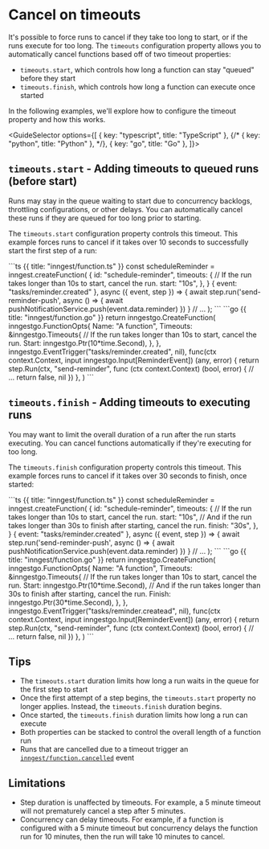 
# Cancel on timeouts

It's possible to force runs to cancel if they take too long to start, or if the runs execute for too long.  The `timeouts` configuration property allows you to automatically cancel functions based off of two timeout properties:

- `timeouts.start`, which controls how long a function can stay "queued" before they start
- `timeouts.finish`, which controls how long a function can execute once started


In the following examples, we'll explore how to configure the timeout property and how this works.

<GuideSelector
  options={[
    { key: "typescript", title: "TypeScript" },
    {/* { key: "python", title: "Python" }, */},
    { key: "go", title: "Go" },
  ]}>


## `timeouts.start` - Adding timeouts to queued runs (before start)

Runs may stay in the queue waiting to start due to concurrency backlogs, throttling configurations, or other delays. You can automatically cancel these runs if they are queued for too long prior to starting.

The `timeouts.start` configuration property controls this timeout. This example forces runs to cancel if it takes over 10 seconds to successfully start the first step of a run:

<GuideSection show="typescript">
```ts {{ title: "inngest/function.ts" }}
const scheduleReminder = inngest.createFunction(
  {
    id: "schedule-reminder",
    timeouts: {
      // If the run takes longer than 10s to start, cancel the run.
      start: "10s",
    },
  }
  { event: "tasks/reminder.created" },
  async ({ event, step }) => {
    await step.run('send-reminder-push', async () => {
      await pushNotificationService.push(event.data.reminder)
    })
  }
  // ...
);
```
</GuideSection>

<GuideSection show="go">
```go {{ title: "inngest/function.go" }}
return inngestgo.CreateFunction(
	inngestgo.FunctionOpts{
		Name: "A function",
		Timeouts: &inngestgo.Timeouts{
			// If the run takes longer than 10s to start, cancel the run.
			Start: inngestgo.Ptr(10*time.Second),
		},
	},
	inngestgo.EventTrigger("tasks/reminder.created", nil),
	func(ctx context.Context, input inngestgo.Input[ReminderEvent]) (any, error) {
		return step.Run(ctx, "send-reminder", func (ctx context.Context) (bool, error) {
			// ...
			return false, nil
		})
	},
)
```
</GuideSection>

## `timeouts.finish` - Adding timeouts to executing runs

You may want to limit the overall duration of a run after the run starts executing. You can cancel functions automatically if they're executing for too long.

The `timeouts.finish` configuration property controls this timeout. This example forces runs to cancel if it takes over 30 seconds to finish, once started:

<GuideSection show="typescript">
```ts {{ title: "inngest/function.ts" }}
const scheduleReminder = inngest.createFunction(
  {
    id: "schedule-reminder",
    timeouts: {
      // If the run takes longer than 10s to start, cancel the run.
      start: "10s",
      // And if the run takes longer than 30s to finish after starting, cancel the run.
      finish: "30s",
    },
  }
  { event: "tasks/reminder.created" },
  async ({ event, step }) => {
    await step.run('send-reminder-push', async () => {
      await pushNotificationService.push(event.data.reminder)
    })
  }
  // ...
);
```
</GuideSection>

<GuideSection show="go">
```go {{ title: "inngest/function.go" }}
return inngestgo.CreateFunction(
	inngestgo.FunctionOpts{
		Name: "A function",
		Timeouts: &inngestgo.Timeouts{
			// If the run takes longer than 10s to start, cancel the run.
			Start: inngestgo.Ptr(10*time.Second),
			// And if the run takes longer than 30s to finish after starting, cancel the run.
			Finish: inngestgo.Ptr(30*time.Second),
		},
	},
	inngestgo.EventTrigger("tasks/reminder.createad", nil),
	func(ctx context.Context, input inngestgo.Input[ReminderEvent]) (any, error) {
		return step.Run(ctx, "send-reminder", func (ctx context.Context) (bool, error) {
			// ...
			return false, nil
		})
	},
)
```
</GuideSection>

</GuideSelector>

## Tips

* The `timeouts.start` duration limits how long a run waits in the queue for the first step to start
* Once the first attempt of a step begins, the `timeouts.start` property no longer applies.  Instead, the `timeouts.finish` duration begins.
* Once started, the `timeouts.finish` duration limits how long a run can execute
* Both properties can be stacked to control the overall length of a function run
* Runs that are cancelled due to a timeout trigger an [`inngest/function.cancelled`](/docs/reference/system-events/inngest-function-cancelled) event

## Limitations

- Step duration is unaffected by timeouts. For example, a 5 minute timeout will not prematurely cancel a step after 5 minutes.
- Concurrency can delay timeouts. For example, if a function is configured with a 5 minute timeout but concurrency delays the function run for 10 minutes, then the run will take 10 minutes to cancel.
